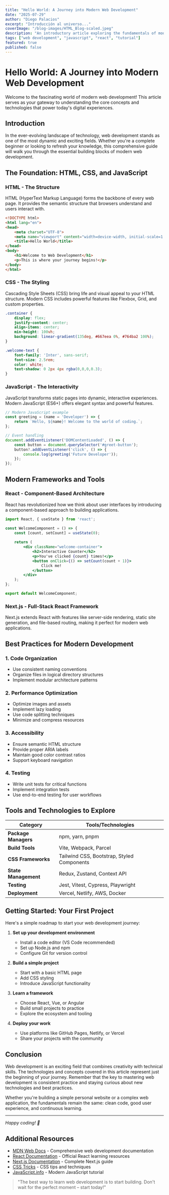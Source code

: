 ```yaml
---
title: "Hello World: A Journey into Modern Web Development"
date: "2025-07-29"
author: "Diego Palacios"
excerpt: "Introducción al universo..."
coverImage: "/blog-images/HTML_Blog-scaled.jpeg"
description: "An introductory article exploring the fundamentals of modern web development, from basic concepts to advanced techniques."
tags: ["web development", "javascript", "react", "tutorial"]
featured: true
published: false
---
```


# Hello World: A Journey into Modern Web Development

Welcome to the fascinating world of modern web development! This article serves as your gateway to understanding the core concepts and technologies that power today's digital experiences.

## Introduction

In the ever-evolving landscape of technology, web development stands as one of the most dynamic and exciting fields. Whether you're a complete beginner or looking to refresh your knowledge, this comprehensive guide will walk you through the essential building blocks of modern web development.

## The Foundation: HTML, CSS, and JavaScript

### HTML - The Structure

HTML (HyperText Markup Language) forms the backbone of every web page. It provides the semantic structure that browsers understand and users interact with.

```html
<!DOCTYPE html>
<html lang="en">
<head>
    <meta charset="UTF-8">
    <meta name="viewport" content="width=device-width, initial-scale=1.0">
    <title>Hello World</title>
</head>
<body>
    <h1>Welcome to Web Development</h1>
    <p>This is where your journey begins!</p>
</body>
</html>
```

### CSS - The Styling

Cascading Style Sheets (CSS) bring life and visual appeal to your HTML structure. Modern CSS includes powerful features like Flexbox, Grid, and custom properties.

```css
.container {
    display: flex;
    justify-content: center;
    align-items: center;
    min-height: 100vh;
    background: linear-gradient(135deg, #667eea 0%, #764ba2 100%);
}

.welcome-text {
    font-family: 'Inter', sans-serif;
    font-size: 2.5rem;
    color: white;
    text-shadow: 0 2px 4px rgba(0,0,0,0.3);
}
```

### JavaScript - The Interactivity

JavaScript transforms static pages into dynamic, interactive experiences. Modern JavaScript (ES6+) offers elegant syntax and powerful features.

```javascript
// Modern JavaScript example
const greeting = (name = 'Developer') => {
    return `Hello, ${name}! Welcome to the world of coding.`;
};

// Event handling
document.addEventListener('DOMContentLoaded', () => {
    const button = document.querySelector('#greet-button');
    button?.addEventListener('click', () => {
        console.log(greeting('Future Developer'));
    });
});
```

## Modern Frameworks and Tools

### React - Component-Based Architecture

React has revolutionized how we think about user interfaces by introducing a component-based approach to building applications.

```jsx
import React, { useState } from 'react';

const WelcomeComponent = () => {
    const [count, setCount] = useState(0);
    
    return (
        <div className="welcome-container">
            <h2>Interactive Counter</h2>
            <p>You've clicked {count} times!</p>
            <button onClick={() => setCount(count + 1)}>
                Click me!
            </button>
        </div>
    );
};

export default WelcomeComponent;
```

### Next.js - Full-Stack React Framework

Next.js extends React with features like server-side rendering, static site generation, and file-based routing, making it perfect for modern web applications.

## Best Practices for Modern Development

### 1. Code Organization
- Use consistent naming conventions
- Organize files in logical directory structures
- Implement modular architecture patterns

### 2. Performance Optimization
- Optimize images and assets
- Implement lazy loading
- Use code splitting techniques
- Minimize and compress resources

### 3. Accessibility
- Ensure semantic HTML structure
- Provide proper ARIA labels
- Maintain good color contrast ratios
- Support keyboard navigation

### 4. Testing
- Write unit tests for critical functions
- Implement integration tests
- Use end-to-end testing for user workflows

## Tools and Technologies to Explore

| Category | Tools/Technologies |
|----------|-------------------|
| **Package Managers** | npm, yarn, pnpm |
| **Build Tools** | Vite, Webpack, Parcel |
| **CSS Frameworks** | Tailwind CSS, Bootstrap, Styled Components |
| **State Management** | Redux, Zustand, Context API |
| **Testing** | Jest, Vitest, Cypress, Playwright |
| **Deployment** | Vercel, Netlify, AWS, Docker |

## Getting Started: Your First Project

Here's a simple roadmap to start your web development journey:

1. **Set up your development environment**
   - Install a code editor (VS Code recommended)
   - Set up Node.js and npm
   - Configure Git for version control

2. **Build a simple project**
   - Start with a basic HTML page
   - Add CSS styling
   - Introduce JavaScript functionality

3. **Learn a framework**
   - Choose React, Vue, or Angular
   - Build small projects to practice
   - Explore the ecosystem and tooling

4. **Deploy your work**
   - Use platforms like GitHub Pages, Netlify, or Vercel
   - Share your projects with the community

## Conclusion

Web development is an exciting field that combines creativity with technical skills. The technologies and concepts covered in this article represent just the beginning of your journey. Remember that the key to mastering web development is consistent practice and staying curious about new technologies and best practices.

Whether you're building a simple personal website or a complex web application, the fundamentals remain the same: clean code, good user experience, and continuous learning.

---

*Happy coding! 🚀*

## Additional Resources

- [MDN Web Docs](https://developer.mozilla.org/) - Comprehensive web development documentation
- [React Documentation](https://react.dev/) - Official React learning resources
- [Next.js Documentation](https://nextjs.org/docs) - Complete Next.js guide
- [CSS Tricks](https://css-tricks.com/) - CSS tips and techniques
- [JavaScript.info](https://javascript.info/) - Modern JavaScript tutorial

> "The best way to learn web development is to start building. Don't wait for the perfect moment – start today!"
